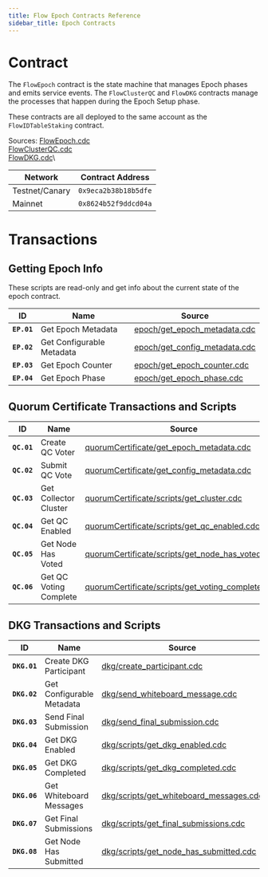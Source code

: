 ```yaml
---
title: Flow Epoch Contracts Reference
sidebar_title: Epoch Contracts
---
```


# Contract

The `FlowEpoch` contract is the state machine that manages Epoch phases and emits service events.
The `FlowClusterQC` and `FlowDKG` contracts manage the processes that happen during the Epoch Setup phase.

These contracts are all deployed to the same account as the `FlowIDTableStaking` contract.

Sources: 
[FlowEpoch.cdc](https://github.com/onflow/flow-core-contracts/blob/master/contracts/epochs/FlowEpoch.cdc)\
[FlowClusterQC.cdc](https://github.com/onflow/flow-core-contracts/blob/master/contracts/epochs/FlowClusterQC.cdc)\
[FlowDKG.cdc](https://github.com/onflow/flow-core-contracts/blob/master/contracts/epochs/FlowDKG.cdc)\

| Network        | Contract Address     |
|----------------|----------------------|
| Testnet/Canary | `0x9eca2b38b18b5dfe` |
| Mainnet        | `0x8624b52f9ddcd04a` |

# Transactions

## Getting Epoch Info

These scripts are read-only and get info about the current state of the epoch contract.

| ID        | Name                       | Source |
|-----------|----------------------------|--------|
|**`EP.01`**| Get Epoch Metadata         | [epoch/get_epoch_metadata.cdc](https://github.com/onflow/flow-core-contracts/blob/master/transactions/epoch/scripts/get_epoch_metadata.cdc) |
|**`EP.02`**| Get Configurable Metadata  | [epoch/get_config_metadata.cdc](https://github.com/onflow/flow-core-contracts/blob/master/transactions/epoch/scripts/get_config_metadata.cdc) |
|**`EP.03`**| Get Epoch Counter          | [epoch/get_epoch_counter.cdc](https://github.com/onflow/flow-core-contracts/blob/master/transactions/epoch/scripts/get_epoch_counter.cdc) |
|**`EP.04`**| Get Epoch Phase            | [epoch/get_epoch_phase.cdc](https://github.com/onflow/flow-core-contracts/blob/master/transactions/epoch/scripts/get_epoch_phase.cdc) |


## Quorum Certificate Transactions and Scripts

| ID        | Name                    | Source |
|-----------|-------------------------|--------|
|**`QC.01`**| Create QC Voter         | [quorumCertificate/get_epoch_metadata.cdc](https://github.com/onflow/flow-core-contracts/blob/master/transactions/quorumCertificate/create_voter.cdc) |
|**`QC.02`**| Submit QC Vote          | [quorumCertificate/get_config_metadata.cdc](https://github.com/onflow/flow-core-contracts/blob/master/transactions/quorumCertificate/submit_vote.cdc) |
|**`QC.03`**| Get Collector Cluster   | [quorumCertificate/scripts/get_cluster.cdc](https://github.com/onflow/flow-core-contracts/blob/master/transactions/quorumCertificate/scripts/get_cluster.cdc) |
|**`QC.04`**| Get QC Enabled          | [quorumCertificate/scripts/get_qc_enabled.cdc](https://github.com/onflow/flow-core-contracts/blob/master/transactions/quorumCertificate/scripts/get_qc_enabled.cdc) |
|**`QC.05`**| Get Node Has Voted      | [quorumCertificate/scripts/get_node_has_voted.cdc](https://github.com/onflow/flow-core-contracts/blob/master/transactions/quorumCertificate/scripts/get_node_has_voted.cdc) |
|**`QC.06`**| Get QC Voting Complete  | [quorumCertificate/scripts/get_voting_completed.cdc](https://github.com/onflow/flow-core-contracts/blob/master/transactions/quorumCertificate/scripts/get_voting_completed.cdc) |

## DKG Transactions and Scripts

| ID        | Name                       | Source |
|-----------|----------------------------|--------|
|**`DKG.01`**| Create DKG Participant    | [dkg/create_participant.cdc](https://github.com/onflow/flow-core-contracts/blob/master/transactions/dkg/create_participant.cdc) |
|**`DKG.02`**| Get Configurable Metadata | [dkg/send_whiteboard_message.cdc](https://github.com/onflow/flow-core-contracts/blob/master/transactions/dkg/send_whiteboard_message.cdc) |
|**`DKG.03`**| Send Final Submission        | [dkg/send_final_submission.cdc](https://github.com/onflow/flow-core-contracts/blob/master/transactions/dkg/send_final_submission.cdc) |
|**`DKG.04`**| Get DKG Enabled         | [dkg/scripts/get_dkg_enabled.cdc](https://github.com/onflow/flow-core-contracts/blob/master/transactions/dkg/scripts/get_dkg_enabled.cdc) |
|**`DKG.05`**| Get DKG Completed          | [dkg/scripts/get_dkg_completed.cdc](https://github.com/onflow/flow-core-contracts/blob/master/transactions/dkg/scripts/get_dkg_completed.cdc) |
|**`DKG.06`**| Get Whiteboard Messages         | [dkg/scripts/get_whiteboard_messages.cdc](https://github.com/onflow/flow-core-contracts/blob/master/transactions/dkg/scripts/get_whiteboard_messages.cdc) |
|**`DKG.07`**| Get Final Submissions          | [dkg/scripts/get_final_submissions.cdc](https://github.com/onflow/flow-core-contracts/blob/master/transactions/dkg/scripts/get_final_submissions.cdc) |
|**`DKG.08`**| Get Node Has Submitted          | [dkg/scripts/get_node_has_submitted.cdc](https://github.com/onflow/flow-core-contracts/blob/master/transactions/dkg/scripts/get_node_has_submitted.cdc) |
